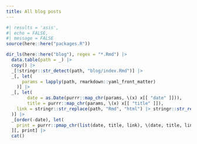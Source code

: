 ```yaml
---
title: All blog posts
---
```


```r
#| results = 'asis',
#| echo = FALSE,
#| message = FALSE
source(here::here("packages.R"))

dir_ls(here::here("blog"), regex = "*.Rmd") |>
  data.table(path = _) |>
  copy() |>
  _[!stringr::str_detect(path, "blog/index.Rmd")] |>
  _[, let(
      params = lapply(path, rmarkdown::yaml_front_matter)
    )] |>
  _[, let(
        date = as.Date(purrr::map_chr(params, \(x) x[[ "date" ]])),
        title = purrr::map_chr(params, \(x) x[[ "title" ]]),
	link = stringr::str_replace(path, "Rmd", "html") |> stringr::str_remove(here::here())
  )] |>
  _[order(-date), let(
    print = purrr::pmap_chr(list(date, title, link), \(date, title, link) glue::glue("\n\n**{date}**: [{title}]({link})\n\n")))
  ][, print] |>
  cat()
```
